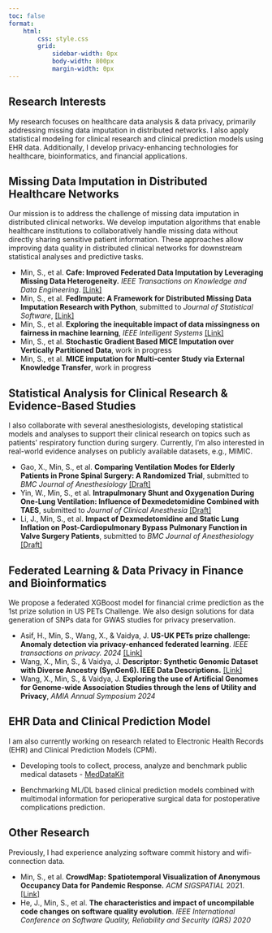 ```yaml
---
toc: false
format:
    html:
        css: style.css
        grid:
            sidebar-width: 0px
            body-width: 800px
            margin-width: 0px
---
```


## Research Interests

My research focuses on healthcare data analysis & data privacy, primarily addressing missing data imputation in distributed networks. I also apply statistical modeling for clinical research and clinical prediction models using EHR data. Additionally, I develop privacy-enhancing technologies for healthcare, bioinformatics, and financial applications.

## Missing Data Imputation in Distributed Healthcare Networks

Our mission is to address the challenge of missing data imputation in distributed clinical networks. We develop imputation algorithms that enable healthcare institutions to collaboratively handle missing data without directly sharing sensitive patient information. These approaches allow improving data quality in distributed clinical networks for downstream statistical analyses and predictive tasks.

:::: experience-container
::: project
-   Min, S., et al. **Cafe: Improved Federated Data Imputation by Leveraging Missing Data Heterogeneity.** *IEEE Transactions on Knowledge and Data Engineering*. [\[Link\]](https://ieeexplore.ieee.org/abstract/document/10858753?casa_token=GEo-JrjzP4UAAAAA:5uR0CwXwPfW8Pc1P9ECzlADx71-hulne_hQNJAHxI_P513qTBZHTIoeuer5V8bFOzypxP_6BeGg){target="_blank"}
-   Min, S., et al. **FedImpute: A Framework for Distributed Missing Data Imputation Research with Python**, submitted to *Journal of Statistical Software*, [\[Link\]](https://idsla.github.io/FedImpute/){target="_blank"}
-   Min, S., et al. **Exploring the inequitable impact of data missingness on fairness in machine learning**, *IEEE Intelligent Systems* [\[Link\]](./papers/fairness.pdf){target="_blank"}
-   Min, S., et al. **Stochastic Gradient Based MICE Imputation over Vertically Partitioned Data**, work in progress
-   Min, S., et al. **MICE imputation for Multi-center Study via External Knowledge Transfer**, work in progress <!-- - **Cafe: Improved Federated Data Imputation by Leveraging Missing Data Heterogeneity.** *IEEE Transactions on Knowledge and Data Engineering*.  [[Link]](https://ieeexplore.ieee.org/abstract/document/10858753?casa_token=GEo-JrjzP4UAAAAA:5uR0CwXwPfW8Pc1P9ECzlADx71-hulne_hQNJAHxI_P513qTBZHTIoeuer5V8bFOzypxP_6BeGg){target="_blank"}
    - **FedImpute: A Framework for Distributed Missing Data Imputation Research with Python**, submitted to *Journal of Statistical Software*, [[Link]](https://idsla.github.io/FedImpute/){target="_blank"}
    - **Exploring the inequitable impact of data missingness on fairness in machine learning**, under review by *IEEE Intelligent Systems*
    - **Stochastic Gradient Based MICE Imputation over Vertically Partitioned Data**, work in progress
    - **MICE imputation for Multi-center Study via External Knowledge Transfer**, work in progress -->
:::
::::

## Statistical Analysis for Clinical Research & Evidence-Based Studies

I also collaborate with several anesthesiologists, developing statistical models and analyses to support their clinical research on topics such as patients' respiratory function during surgery. Currently, I'm also interested in real-world evidence analyses on publicly available datasets, e.g., MIMIC.

:::: experience-container
::: project
-   Gao, X., Min, S., et al. **Comparing Ventilation Modes for Elderly Patients in Prone Spinal Surgery: A Randomized Trial**, submitted to *BMC Journal of Anesthesiology* [\[Draft\]](./papers/Paper_1.pdf){target="_blank"}
-   Yin, W., Min, S., et al. **Intrapulmonary Shunt and Oxygenation During One-Lung Ventilation: Influence of Dexmedetomidine Combined with TAES**, submitted to *Journal of Clinical Anesthesia* [\[Draft\]](./papers/Paper_2.pdf){target="_blank"}
-   Li, J., Min, S., et al. **Impact of Dexmedetomidine and Static Lung Inflation on Post-Cardiopulmonary Bypass Pulmonary Function in Valve Surgery Patients**, submitted to *BMC Journal of Anesthesiology* [\[Draft\]]() <!-- - **Comparing Ventilation Modes for Elderly Patients in Prone Spinal Surgery: A Randomized Trial**, submitted to *BMC Journal of Anesthesiology* (work with Xin Gao)  [[Draft]](./papers/Paper_1.pdf){target="_blank"}
    - **Intrapulmonary Shunt and Oxygenation During One-Lung Ventilation: Influence of Dexmedetomidine Combined with TAES**, submitted to *Journal of Clinical Anesthesia*  (work with Yinjuan Wei) [[Draft]]()
    - **Impact of Dexmedetomidine and Static Lung Inflation on Post-Cardiopulmonary Bypass Pulmonary Function in Valve Surgery Patients**, submitted to *BMC Journal of Anesthesiology* (work with Juanchang Li) [[Draft]]() -->
:::
::::

## Federated Learning & Data Privacy in Finance and Bioinformatics

We propose a federated XGBoost model for financial crime prediction as the 1st prize solution in US PETs Challenge. We also design solutions for data generation of SNPs data for GWAS studies for privacy preservation.

:::: experience-container
::: project
-   Asif, H., Min, S., Wang, X., & Vaidya, J. **US-UK PETs prize challenge: Anomaly detection via privacy-enhanced federated learning**. *IEEE transactions on privacy. 2024* [\[Link\]](https://ieeexplore.ieee.org/stamp/stamp.jsp?arnumber=10507758){target="_blank"}
-   Wang, X., Min, S., & Vaidya, J. **Descriptor: Synthetic Genomic Dataset with Diverse Ancestry (SynGen6). IEEE Data Descriptions.** [\[Link\]](https://ieeexplore.ieee.org/stamp/stamp.jsp?arnumber=10768919){target="_blank"}
-   Wang, X., Min, S., & Vaidya, J. **Exploring the use of Artificial Genomes for Genome-wide Association Studies through the lens of Utility and Privacy**, *AMIA Annual Symposium 2024*
:::
::::

## EHR Data and Clinical Prediction Model

I am also currently working on research related to Electronic Health Records (EHR) and Clinical Prediction Models (CPM).

:::: experience-container
::: project
-   Developing tools to collect, process, analyze and benchmark public medical datasets - [MedDataKit](https://github.com/sitaomin1994/MedicalDataKit){target="_blank"}

-   Benchmarking ML/DL based clinical prediction models combined with multimodal information for perioperative surgical data for postoperative complications prediction.
:::
::::

## Other Research

Previously, I had experience analyzing software commit history and wifi-connection data.

:::: experience-container
::: project
-   Min, S., et al. **CrowdMap: Spatiotemporal Visualization of Anonymous Occupancy Data for Pandemic Response.** *ACM SIGSPATIAL* 2021. [\[Link\]](https://dl.acm.org/doi/pdf/10.1145/3474717.3484269){target="_blank"}
-   He, J., Min, S., et al. **The characteristics and impact of uncompilable code changes on software quality evolution**. *IEEE International Conference on Software Quality, Reliability and Security (QRS) 2020*
:::
::::
